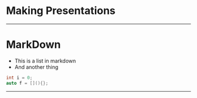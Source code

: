 # Making Presentations
---
# MarkDown

* This is a list in markdown
* And another thing

```c++
int i = 0;
auto f = [](){};
```
---

